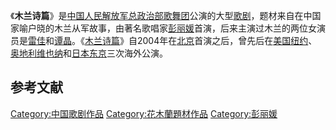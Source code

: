 《'''木兰诗篇'''》是[[中国人民解放军总政治部歌舞团|中国人民解放军总政治部歌舞团]]公演的大型[[歌剧|歌剧]]，题材来自在中国家喻户晓的木兰从军故事，由著名歌唱家[[彭丽媛|彭丽媛]]首演，后来主演过木兰的两位女演员是[[雷佳|雷佳]]和[[谭晶|谭晶]]。《[[木兰诗篇|木兰诗篇]]》自2004年在[[北京|北京]]首演之后，曾先后在[[美国|美国]][[纽约|纽约]]、[[奥地利|奥地利]][[维也纳|维也纳]]和[[日本|日本]][[东京|东京]]三次海外公演。

== 参考文献 ==
{{Reflist}}
{{VOA}}

[[Category:中国歌剧作品|Category:中国歌剧作品]]
[[Category:花木蘭題材作品|Category:花木蘭題材作品]]
[[Category:彭丽媛|Category:彭丽媛]]

{{小作品|歌剧}}